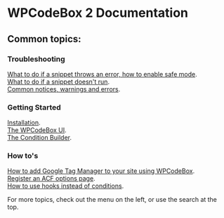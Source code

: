 # WPCodeBox 2 Documentation

## Common topics:

### Troubleshooting

[What to do if a snippet throws an error, how to enable safe mode](/safe_mode).\
[What to do if a snippet doesn't run](/snippet_doesnt_run).\
[Common notices, warnings and errors](/common_errors).

### Getting Started

[Installation](/installation).\
[The WPCodeBox UI](/wpcodebox_ui).\
[The Condition Builder](/condition_builder).


### How to's

[How to add Google Tag Manager to your site using WPCodeBox](/google_tag_manager).\
[Register an ACF options page](/acf_options_pages).\
[How to use hooks instead of conditions](/hooks_instead_of_conditions).


For more topics, check out the menu on the left, or use the search at the top.
